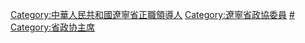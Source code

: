 [[Category:中華人民共和國遼寧省正職領導人|Category:中華人民共和國遼寧省正職領導人]]
[[Category:遼寧省政協委員|Category:遼寧省政協委員]]
[[Category:辽宁省各级政协主席|#]]
[[Category:省政协主席|Category:省政协主席]]